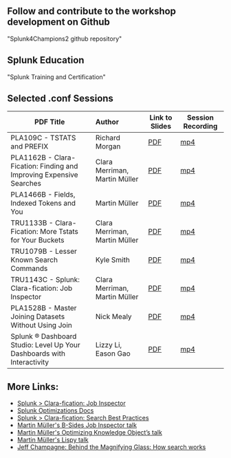 

## Follow and contribute to the workshop development on Github
<Link to="https://github.com/bautt/splunk4champions2" openInNewContext>"Splunk4Champions2 github repository"</Link> 

## Splunk Education 

<Link to="https://www.splunk.com/en_us/training.html" openInNewContext>"Splunk Training and Certification"</Link> 

## Selected .conf Sessions

| PDF Title        |      Author |  Link to Slides | Session Recording |
| ------------- | :----------- | -----| ---- |
| PLA109C - TSTATS and PREFIX   |Richard Morgan	| [PDF](https://conf.splunk.com/files/2020/slides/PLA1089C.pdf) | [mp4](https://conf.splunk.com/files/2020/recordings/PLA1089C.mp4)
| PLA1162B - Clara-Fication: Finding and Improving Expensive Searches	     |   Clara Merriman, Martin Müller	    |  [PDF](https://conf.splunk.com/files/2022/slides/PLA1162B.pdf) |[mp4](https://conf.splunk.com/files/2022/recordings/PLA1162B_1080.mp4)
| PLA1466B - Fields, Indexed Tokens and You	 | Martin Müller	    |  [PDF](https://conf.splunk.com/files/2022/slides/PLA1466B.pdf)| [mp4](https://conf.splunk.com/files/2022/recordings/PLA1466B_1080.mp4)
| TRU1133B - Clara-Fication: More Tstats for Your Buckets| Clara Merriman, Martin Müller |[PDF](https://conf.splunk.com/files/2021/slides/TRU1133B.pdf)| [mp4](https://conf.splunk.com/files/2021/recordings/TRU1133B.mp4)
| TRU1079B - Lesser Known Search Commands	|Kyle Smith	|[PDF](https://conf.splunk.com/files/2021/slides/TRU1079B.pdf)| [mp4](https://conf.splunk.com/files/2021/recordings/TRU1079B.mp4)
| TRU1143C - Splunk: Clara-fication: Job Inspector | Clara Merriman, Martin Müller	|[PDF](https://conf.splunk.com/files/2020/slides/TRU1143C.pdf)	|[mp4](https://conf.splunk.com/files/2020/recordings/TRU1143C.mp4)
| PLA1528B - Master Joining Datasets Without Using Join | Nick Mealy	|[PDF](https://conf.splunk.com/files/2022/slides/PLA1528B.pdf)|	[mp4](https://conf.splunk.com/files/2022/recordings/PLA1528B_1080.mp4)
| Splunk ® Dashboard Studio: Level Up Your Dashboards with Interactivity	|Lizzy Li, Eason Gao	|[PDF](https://conf.splunk.com/files/2022/slides/PLA1314B.pdf)|	[mp4](https://conf.splunk.com/files/2022/recordings/PLA1314B_1080.mp4)

## More Links: 

* [Splunk > Clara-fication: Job Inspector](https://www.splunk.com/en_us/blog/tips-and-tricks/splunk-clara-fication-job-inspector.html)
* [​Splunk Optimizations Docs](https://docs.splunk.com/Documentation/Splunk/latest/Search/Built-inoptimization)
* [Splunk > Clara-fication: Search Best Practices](https://www.splunk.com/en_us/blog/customers/splunk-clara-fication-search-best-practices.html)
* [​Martin Müller's B-Sides Job Inspector talk](https://www.youtube.com/watch?v=1QCZ5klSptM)
* [​Martin Müller's Optimizing Knowledge Object’s talk](http://conf.splunk.com/session/2015/recordings/2015-splunk-134.mp4)
* [​Martin Müller's Lispy talk](https://conf.splunk.com/files/2019/summit/FN1003.mp4)
* [Jeff Champagne: Behind the	Magnifying	Glass:	How search works](https://conf.splunk.com/files/2016/slides/behind-the-magnifying-glass-how-search-works.pdf)